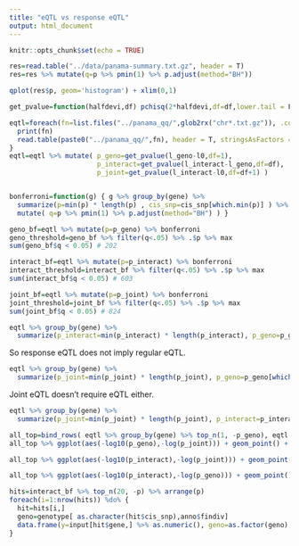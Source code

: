 ```yaml
---
title: "eQTL vs response eQTL"
output: html_document
---
```


```r
knitr::opts_chunk$set(echo = TRUE)
```

```r

res=read.table("../data/panama-summary.txt.gz", header = T)
res=res %>% mutate(q=p %>% pmin(1) %>% p.adjust(method="BH"))

qplot(res$p, geom='histogram') + xlim(0,1)
```

```r
get_pvalue=function(halfdevi,df) pchisq(2*halfdevi,df=df,lower.tail = F)

eqtl=foreach(fn=list.files("../panama_qq/",glob2rx("chr*.txt.gz")), .combine = bind_rows) %do% {
  print(fn)
  read.table(paste0("../panama_qq/",fn), header = T, stringsAsFactors = F)
}
eqtl=eqtl %>% mutate( p_geno=get_pvalue(l_geno-l0,df=1),
                      p_interact=get_pvalue(l_interact-l_geno,df=df), 
                      p_joint=get_pvalue(l_interact-l0,df=df+1) )


bonferroni=function(g) { g %>% group_by(gene) %>% 
  summarize(p=min(p) * length(p) , cis_snp=cis_snp[which.min(p)] ) %>% 
  mutate( q=p %>% pmin(1) %>% p.adjust(method="BH") ) }

geno_bf=eqtl %>% mutate(p=p_geno) %>% bonferroni
geno_threshold=geno_bf %>% filter(q<.05) %>% .$p %>% max
sum(geno_bf$q < 0.05) # 202

interact_bf=eqtl %>% mutate(p=p_interact) %>% bonferroni
interact_threshold=interact_bf %>% filter(q<.05) %>% .$p %>% max
sum(interact_bf$q < 0.05) # 603

joint_bf=eqtl %>% mutate(p=p_joint) %>% bonferroni
joint_threshold=joint_bf %>% filter(q<.05) %>% .$p %>% max
sum(joint_bf$q < 0.05) # 824

eqtl %>% group_by(gene) %>% 
  summarize(p_interact=min(p_interact) * length(p_interact), p_geno=p_geno[which.min(p_interact)] * length(p_interact))  %>% ggplot(aes(-log10(p_interact),-log10(p_geno))) + geom_point() + geom_hline(yintercept = -log10(geno_threshold)) + geom_vline(xintercept = -log10(interact_threshold))
```

So response eQTL does not imply regular eQTL. 
```r
eqtl %>% group_by(gene) %>% 
  summarize(p_joint=min(p_joint) * length(p_joint), p_geno=p_geno[which.min(p_joint)] * length(p_joint))  %>% ggplot(aes(-log10(p_joint),-log10(p_geno))) + geom_point() + geom_hline(yintercept = -log10(geno_threshold)) + geom_vline(xintercept = -log10(joint_threshold))
```

Joint eQTL doesn't require eQTL either.

```r
eqtl %>% group_by(gene) %>% 
  summarize(p_joint=min(p_joint) * length(p_joint), p_interact=p_interact[which.min(p_joint)] * length(p_joint))  %>% ggplot(aes(-log10(p_joint),-log10(p_interact))) + geom_point() + geom_hline(yintercept = -log10(interact_threshold)) + geom_vline(xintercept = -log10(joint_threshold))
```

```r
all_top=bind_rows( eqtl %>% group_by(gene) %>% top_n(1, -p_geno), eqtl %>% group_by(gene) %>% top_n(1, -p_interact), eqtl %>% group_by(gene) %>% top_n(1, -p_joint) ) 
all_top %>% ggplot(aes(-log10(p_geno),-log(p_joint))) + geom_point() + geom_abline()
```
```r
all_top %>% ggplot(aes(-log10(p_interact),-log(p_joint))) + geom_point() + geom_abline()
```

```r
all_top %>% ggplot(aes(-log10(p_interact),-log(p_geno))) + geom_point() + geom_abline()
```

```r
hits=interact_bf %>% top_n(20, -p) %>% arrange(p)
foreach(i=1:nrow(hits)) %do% {
  hit=hits[i,]
  geno=genotype[ as.character(hit$cis_snp),anno$findiv]
  data.frame(y=input[hit$gene,] %>% as.numeric(), geno=as.factor(geno), conc=anno$conc) %>% filter(!is.na(geno)) %>% ggplot(aes(as.factor(conc), y, col=geno)) + geom_boxplot() + ggtitle(paste("Gene:",hit$gene,"SNP:",hit$cis_snp)) + ylab("Expression") + xlab("Dox concentration") + theme_bw(base_size=16) 
}
```